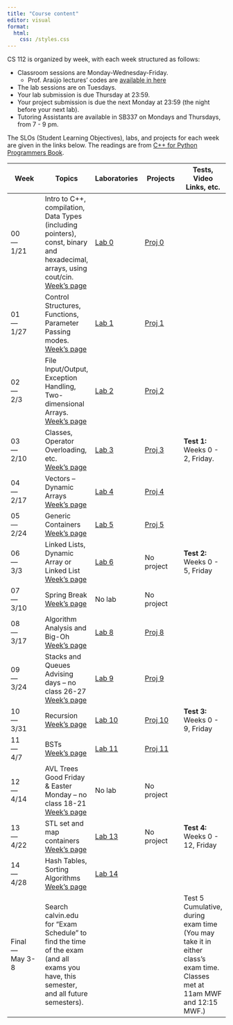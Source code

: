 ```yaml
---
title: "Course content"
editor: visual
format:
  html:
    css: /styles.css
---
```


CS 112 is organized by week, with each week structured as follows:

-   Classroom sessions are Monday-Wednesday-Friday.
    -   Prof. Araújo lectures' codes are [available in here](https://github.com/25sp-cs112-org/cs112b-codes){target="_blank"}
-   The lab sessions are on Tuesdays.
-   Your lab submission is due Thursday at 23:59.
-   Your project submission is due the next Monday at 23:59 (the night before your next lab).
-   Tutoring Assistants are available in SB337 on Mondays and Thursdays, from 7 - 9 pm.

The SLOs (Student Learning Objectives), labs, and projects for each week are given in the links below. The readings are from [C++ for Python Programmers Book](https://runestone.academy/runestone/books/published/cpp4python/index.html){target="_blank"}.

| Week | Topics | Laboratories | Projects | Tests, Video Links, etc. |
|---------------|---------------|---------------|---------------|---------------|
| 00 <br> --- <br> 1/21 | Intro to C++, compilation, Data Types (including pointers), const, binary and hexadecimal, arrays, using cout/cin. <br> [Week's page](/week00.qmd) | [Lab 0](/labs/lab00.qmd) | [Proj 0](/projects/proj00.qmd) |  |
| 01 <br> --- <br> 1/27 | Control Structures, Functions, Parameter Passing modes. <br>[Week's page](/week01.qmd) | [Lab 1](/labs/lab01.qmd) | [Proj 1](/projects/proj01.qmd) |  |
| 02 <br> --- <br> 2/3 | File Input/Output, Exception Handling, Two-dimensional Arrays. <br>[Week's page](/week02.qmd) | [Lab 2](/labs/lab02.qmd) | [Proj 2](/projects/proj02.qmd) |  |
| 03 <br> --- <br> 2/10 | Classes, Operator Overloading, etc. <br>[Week's page](/week03.qmd) | [Lab 3](/labs/lab03.qmd) | [Proj 3](/projects/proj03.qmd) | **Test 1:** Weeks 0 - 2, Friday. |
| 04 <br> --- <br> 2/17 | Vectors -- Dynamic Arrays <br>[Week's page](/week04.qmd) | [Lab 4](/labs/lab04.qmd) | [Proj 4](/projects/proj04.qmd) |  |
| 05 <br> --- <br> 2/24 | Generic Containers <br>[Week's page](/week05.qmd) | [Lab 5](/labs/lab05.qmd) | [Proj 5](/projects/proj05.qmd) |  |
| 06 <br> --- <br> 3/3 | Linked Lists, Dynamic Array or Linked List <br> [Week's page](/week06.qmd) | [Lab 6](/labs/lab06.qmd) | No project | **Test 2:** Weeks 0 - 5, Friday |
| 07 <br> --- <br> 3/10 | Spring Break <br> [Week's page](/week07.qmd) | No lab | No project |  |
| 08 <br> --- <br> 3/17 | Algorithm Analysis and Big-Oh <br> [Week's page](/week08.qmd) | [Lab 8](/labs/lab08.qmd) | [Proj 8](/projects/proj08-Conga.qmd) |  |
| 09 <br> --- <br> 3/24 | Stacks and Queues <br> Advising days – no class 26-27 <br>[Week's page](/week09.qmd) | [Lab 9](/labs/lab09.qmd) | [Proj 9](/projects/proj09.qmd) |  |
| 10 <br> --- <br> 3/31 | Recursion <br>[Week's page](/week10.qmd) | [Lab 10](/labs/lab10.qmd) | [Proj 10](/projects/proj10.qmd) | **Test 3:** Weeks 0 - 9, Friday |
| 11 <br> --- <br> 4/7 | BSTs <br>[Week's page](/week11.qmd) | [Lab 11](/labs/lab11.qmd) | [Proj 11](/projects/proj11.qmd) |  |
| 12 <br> --- <br> 4/14 | AVL Trees <br> Good Friday & Easter Monday – no class 18-21 <br> [Week's page](/week12.qmd) | No lab | No project |  |
| 13 <br> --- <br> 4/22 | STL set and map containers <br>[Week's page](/week13.qmd) | [Lab 13](/labs/lab13.qmd) | No project | **Test 4:** Weeks 0 - 12, Friday |
| 14 <br> --- <br> 4/28 | Hash Tables, Sorting Algorithms <br>[Week's page](/week14.qmd) | [Lab 14](/labs/lab14.qmd) |  |  |
| Final <br> --- <br> May 3-8 | Search calvin.edu for "Exam Schedule" to find the time of the exam (and all exams you have, this semester, and all future semesters). |  |  | Test 5 Cumulative, during exam time (You may take it in either class's exam time. Classes met at 11am MWF and 12:15 MWF.) |

<!-- | 11   |   | OpenMP, etc. [SLOs] [Slides]  | Lab 11    | Project 11    |   | -->